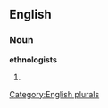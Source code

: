 
==English==

===Noun===
'''ethnologists'''

# {{plural of|[[ethnologist]]}}

[[Category:English plurals]]